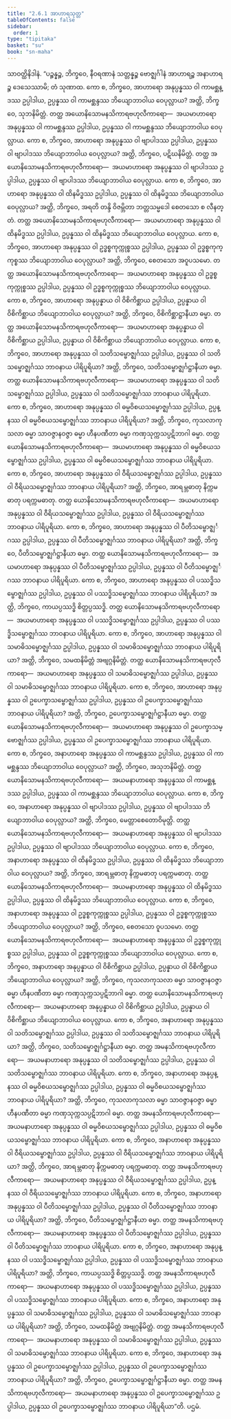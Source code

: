 ```yaml
---
title: "2.6.1 အာဟာရသုတ္တ"
tableOfContents: false
sidebar:
  order: 1
type: "tipitaka"
basket: "su"
book: "sn-maha"
---
```



<DynamicBreadcrumb />

<Division number="232" book="sn-maha">

<Paragraph number="555" book="sn-maha">
သာဝတ္ထိနိဒါနံ. “ပဉ္စန္နဉ္စ, ဘိက္ခဝေ, နီဝရဏာနံ သတ္တန္နဉ္စ ဗောဇ္ဈင်္ဂါနံ အာဟာရဉ္စ အနာဟာရဉ္စ ဒေသေဿာမိ; တံ သုဏာထ. ကော စ, ဘိက္ခဝေ, အာဟာရော အနုပ္ပန္နဿ ဝါ ကာမစ္ဆန္ဒဿ ဥပ္ပါဒါယ, ဥပ္ပန္နဿ ဝါ ကာမစ္ဆန္ဒဿ ဘိယျောဘာဝါယ ဝေပုလ္လာယ? အတ္ထိ, ဘိက္ခဝေ, သုဘနိမိတ္တံ. တတ္ထ အယောနိသောမနသိကာရဗဟုလီကာရော—  အယမာဟာရော အနုပ္ပန္နဿ ဝါ ကာမစ္ဆန္ဒဿ ဥပ္ပါဒါယ, ဥပ္ပန္နဿ ဝါ ကာမစ္ဆန္ဒဿ ဘိယျောဘာဝါယ ဝေပုလ္လာယ.
</Paragraph>

<Paragraph number="556" book="sn-maha">
ကော စ, ဘိက္ခဝေ, အာဟာရော အနုပ္ပန္နဿ ဝါ ဗျာပါဒဿ ဥပ္ပါဒါယ, ဥပ္ပန္နဿ ဝါ ဗျာပါဒဿ ဘိယျောဘာဝါယ ဝေပုလ္လာယ? အတ္ထိ, ဘိက္ခဝေ, ပဋိဃနိမိတ္တံ. တတ္ထ အယောနိသောမနသိကာရဗဟုလီကာရော—  အယမာဟာရော အနုပ္ပန္နဿ ဝါ ဗျာပါဒဿ ဥပ္ပါဒါယ, ဥပ္ပန္နဿ ဝါ ဗျာပါဒဿ ဘိယျောဘာဝါယ ဝေပုလ္လာယ.
</Paragraph>

<Paragraph number="557" book="sn-maha">
ကော စ, ဘိက္ခဝေ, အာဟာရော အနုပ္ပန္နဿ ဝါ ထိနမိဒ္ဓဿ ဥပ္ပါဒါယ, ဥပ္ပန္နဿ ဝါ ထိနမိဒ္ဓဿ ဘိယျောဘာဝါယ ဝေပုလ္လာယ? အတ္ထိ, ဘိက္ခဝေ, အရတိ တန္ဒိ ဝိဇမ္ဘိတာ ဘတ္တသမ္မဒေါ စေတသော စ လီနတ္တံ. တတ္ထ အယောနိသောမနသိကာရဗဟုလီကာရော—  အယမာဟာရော အနုပ္ပန္နဿ ဝါ ထိနမိဒ္ဓဿ ဥပ္ပါဒါယ, ဥပ္ပန္နဿ ဝါ ထိနမိဒ္ဓဿ ဘိယျောဘာဝါယ ဝေပုလ္လာယ.
</Paragraph>

<Paragraph number="558" book="sn-maha">
ကော စ, ဘိက္ခဝေ, အာဟာရော အနုပ္ပန္နဿ ဝါ ဥဒ္ဓစ္စကုက္ကုစ္စဿ ဥပ္ပါဒါယ, ဥပ္ပန္နဿ ဝါ ဥဒ္ဓစ္စကုက္ကုစ္စဿ ဘိယျောဘာဝါယ ဝေပုလ္လာယ? အတ္ထိ, ဘိက္ခဝေ, စေတသော အဝူပသမော. တတ္ထ အယောနိသောမနသိကာရဗဟုလီကာရော—  အယမာဟာရော အနုပ္ပန္နဿ ဝါ ဥဒ္ဓစ္စကုက္ကုစ္စဿ ဥပ္ပါဒါယ, ဥပ္ပန္နဿ ဝါ ဥဒ္ဓစ္စကုက္ကုစ္စဿ ဘိယျောဘာဝါယ ဝေပုလ္လာယ.
</Paragraph>

<Paragraph number="559" book="sn-maha">
ကော စ, ဘိက္ခဝေ, အာဟာရော အနုပ္ပန္နာယ ဝါ ဝိစိကိစ္ဆာယ ဥပ္ပါဒါယ, ဥပ္ပန္နာယ ဝါ ဝိစိကိစ္ဆာယ ဘိယျောဘာဝါယ ဝေပုလ္လာယ? အတ္ထိ, ဘိက္ခဝေ, ဝိစိကိစ္ဆာဋ္ဌာနီယာ ဓမ္မာ. တတ္ထ အယောနိသောမနသိကာရဗဟုလီကာရော—  အယမာဟာရော အနုပ္ပန္နာယ ဝါ ဝိစိကိစ္ဆာယ ဥပ္ပါဒါယ, ဥပ္ပန္နာယ ဝါ ဝိစိကိစ္ဆာယ ဘိယျောဘာဝါယ ဝေပုလ္လာယ.
</Paragraph>

<Paragraph number="560" book="sn-maha">
ကော စ, ဘိက္ခဝေ, အာဟာရော အနုပ္ပန္နဿ ဝါ သတိသမ္ဗောဇ္ဈင်္ဂဿ ဥပ္ပါဒါယ, ဥပ္ပန္နဿ ဝါ သတိသမ္ဗောဇ္ဈင်္ဂဿ ဘာဝနာယ ပါရိပူရိယာ? အတ္ထိ, ဘိက္ခဝေ, သတိသမ္ဗောဇ္ဈင်္ဂဋ္ဌာနီယာ ဓမ္မာ. တတ္ထ ယောနိသောမနသိကာရဗဟုလီကာရော—  အယမာဟာရော အနုပ္ပန္နဿ ဝါ သတိသမ္ဗောဇ္ဈင်္ဂဿ ဥပ္ပါဒါယ, ဥပ္ပန္နဿ ဝါ သတိသမ္ဗောဇ္ဈင်္ဂဿ ဘာဝနာယ ပါရိပူရိယာ.
</Paragraph>

<Paragraph number="561" book="sn-maha">
ကော စ, ဘိက္ခဝေ, အာဟာရော အနုပ္ပန္နဿ ဝါ ဓမ္မဝိစယသမ္ဗောဇ္ဈင်္ဂဿ ဥပ္ပါဒါယ, ဥပ္ပန္နဿ ဝါ ဓမ္မဝိစယသမ္ဗောဇ္ဈင်္ဂဿ ဘာဝနာယ ပါရိပူရိယာ? အတ္ထိ, ဘိက္ခဝေ, ကုသလာကုသလာ ဓမ္မာ သာဝဇ္ဇာနဝဇ္ဇာ ဓမ္မာ ဟီနပဏီတာ ဓမ္မာ ကဏှသုက္ကသပ္ပဋိဘာဂါ ဓမ္မာ. တတ္ထ ယောနိသောမနသိကာရဗဟုလီကာရော—  အယမာဟာရော အနုပ္ပန္နဿ ဝါ ဓမ္မဝိစယသမ္ဗောဇ္ဈင်္ဂဿ ဥပ္ပါဒါယ, ဥပ္ပန္နဿ ဝါ ဓမ္မဝိစယသမ္ဗောဇ္ဈင်္ဂဿ ဘာဝနာယ ပါရိပူရိယာ.
</Paragraph>

<Paragraph number="562" book="sn-maha">
ကော စ, ဘိက္ခဝေ, အာဟာရော အနုပ္ပန္နဿ ဝါ ဝီရိယသမ္ဗောဇ္ဈင်္ဂဿ ဥပ္ပါဒါယ, ဥပ္ပန္နဿ ဝါ ဝီရိယသမ္ဗောဇ္ဈင်္ဂဿ ဘာဝနာယ ပါရိပူရိယာ? အတ္ထိ, ဘိက္ခဝေ, အာရမ္ဘဓာတု နိက္ကမဓာတု ပရက္ကမဓာတု. တတ္ထ ယောနိသောမနသိကာရဗဟုလီကာရော—  အယမာဟာရော အနုပ္ပန္နဿ ဝါ ဝီရိယသမ္ဗောဇ္ဈင်္ဂဿ ဥပ္ပါဒါယ, ဥပ္ပန္နဿ ဝါ ဝီရိယသမ္ဗောဇ္ဈင်္ဂဿ ဘာဝနာယ ပါရိပူရိယာ.
</Paragraph>

<Paragraph number="563" book="sn-maha">
ကော စ, ဘိက္ခဝေ, အာဟာရော အနုပ္ပန္နဿ ဝါ ပီတိသမ္ဗောဇ္ဈင်္ဂဿ ဥပ္ပါဒါယ, ဥပ္ပန္နဿ ဝါ ပီတိသမ္ဗောဇ္ဈင်္ဂဿ ဘာဝနာယ ပါရိပူရိယာ? အတ္ထိ, ဘိက္ခဝေ, ပီတိသမ္ဗောဇ္ဈင်္ဂဋ္ဌာနီယာ ဓမ္မာ. တတ္ထ ယောနိသောမနသိကာရဗဟုလီကာရော—  အယမာဟာရော အနုပ္ပန္နဿ ဝါ ပီတိသမ္ဗောဇ္ဈင်္ဂဿ ဥပ္ပါဒါယ, ဥပ္ပန္နဿ ဝါ ပီတိသမ္ဗောဇ္ဈင်္ဂဿ ဘာဝနာယ ပါရိပူရိယာ.
</Paragraph>

<Paragraph number="564" book="sn-maha">
ကော စ, ဘိက္ခဝေ, အာဟာရော အနုပ္ပန္နဿ ဝါ ပဿဒ္ဓိသမ္ဗောဇ္ဈင်္ဂဿ ဥပ္ပါဒါယ, ဥပ္ပန္နဿ ဝါ ပဿဒ္ဓိသမ္ဗောဇ္ဈင်္ဂဿ ဘာဝနာယ ပါရိပူရိယာ? အတ္ထိ, ဘိက္ခဝေ, ကာယပ္ပဿဒ္ဓိ စိတ္တပ္ပဿဒ္ဓိ. တတ္ထ ယောနိသောမနသိကာရဗဟုလီကာရော—  အယမာဟာရော အနုပ္ပန္နဿ ဝါ ပဿဒ္ဓိသမ္ဗောဇ္ဈင်္ဂဿ ဥပ္ပါဒါယ, ဥပ္ပန္နဿ ဝါ ပဿဒ္ဓိသမ္ဗောဇ္ဈင်္ဂဿ ဘာဝနာယ ပါရိပူရိယာ.
</Paragraph>

<Paragraph number="565" book="sn-maha">
ကော စ, ဘိက္ခဝေ, အာဟာရော အနုပ္ပန္နဿ ဝါ သမာဓိသမ္ဗောဇ္ဈင်္ဂဿ ဥပ္ပါဒါယ, ဥပ္ပန္နဿ ဝါ သမာဓိသမ္ဗောဇ္ဈင်္ဂဿ ဘာဝနာယ ပါရိပူရိယာ? အတ္ထိ, ဘိက္ခဝေ, သမထနိမိတ္တံ အဗျဂ္ဂနိမိတ္တံ. တတ္ထ ယောနိသောမနသိကာရဗဟုလီကာရော—  အယမာဟာရော အနုပ္ပန္နဿ ဝါ သမာဓိသမ္ဗောဇ္ဈင်္ဂဿ ဥပ္ပါဒါယ, ဥပ္ပန္နဿ ဝါ သမာဓိသမ္ဗောဇ္ဈင်္ဂဿ ဘာဝနာယ ပါရိပူရိယာ.
</Paragraph>

<Paragraph number="566" book="sn-maha">
ကော စ, ဘိက္ခဝေ, အာဟာရော အနုပ္ပန္နဿ ဝါ ဥပေက္ခာသမ္ဗောဇ္ဈင်္ဂဿ ဥပ္ပါဒါယ, ဥပ္ပန္နဿ ဝါ ဥပေက္ခာသမ္ဗောဇ္ဈင်္ဂဿ ဘာဝနာယ ပါရိပူရိယာ? အတ္ထိ, ဘိက္ခဝေ, ဥပေက္ခာသမ္ဗောဇ္ဈင်္ဂဋ္ဌာနီယာ ဓမ္မာ. တတ္ထ ယောနိသောမနသိကာရဗဟုလီကာရော—  အယမာဟာရော အနုပ္ပန္နဿ ဝါ ဥပေက္ခာသမ္ဗောဇ္ဈင်္ဂဿ ဥပ္ပါဒါယ, ဥပ္ပန္နဿ ဝါ ဥပေက္ခာသမ္ဗောဇ္ဈင်္ဂဿ ဘာဝနာယ ပါရိပူရိယာ.
</Paragraph>

<Paragraph number="567" book="sn-maha">
ကော စ, ဘိက္ခဝေ, အနာဟာရော အနုပ္ပန္နဿ ဝါ ကာမစ္ဆန္ဒဿ ဥပ္ပါဒါယ, ဥပ္ပန္နဿ ဝါ ကာမစ္ဆန္ဒဿ ဘိယျောဘာဝါယ ဝေပုလ္လာယ? အတ္ထိ, ဘိက္ခဝေ, အသုဘနိမိတ္တံ. တတ္ထ ယောနိသောမနသိကာရဗဟုလီကာရော—  အယမနာဟာရော အနုပ္ပန္နဿ ဝါ ကာမစ္ဆန္ဒဿ ဥပ္ပါဒါယ, ဥပ္ပန္နဿ ဝါ ကာမစ္ဆန္ဒဿ ဘိယျောဘာဝါယ ဝေပုလ္လာယ.
</Paragraph>

<Paragraph number="568" book="sn-maha">
ကော စ, ဘိက္ခဝေ, အနာဟာရော အနုပ္ပန္နဿ ဝါ ဗျာပါဒဿ ဥပ္ပါဒါယ, ဥပ္ပန္နဿ ဝါ ဗျာပါဒဿ ဘိယျောဘာဝါယ ဝေပုလ္လာယ? အတ္ထိ, ဘိက္ခဝေ, မေတ္တာစေတောဝိမုတ္တိ. တတ္ထ ယောနိသောမနသိကာရဗဟုလီကာရော—  အယမနာဟာရော အနုပ္ပန္နဿ ဝါ ဗျာပါဒဿ ဥပ္ပါဒါယ, ဥပ္ပန္နဿ ဝါ ဗျာပါဒဿ ဘိယျောဘာဝါယ ဝေပုလ္လာယ.
</Paragraph>

<Paragraph number="569" book="sn-maha">
ကော စ, ဘိက္ခဝေ, အနာဟာရော အနုပ္ပန္နဿ ဝါ ထိနမိဒ္ဓဿ ဥပ္ပါဒါယ, ဥပ္ပန္နဿ ဝါ ထိနမိဒ္ဓဿ ဘိယျောဘာဝါယ ဝေပုလ္လာယ? အတ္ထိ, ဘိက္ခဝေ, အာရမ္ဘဓာတု နိက္ကမဓာတု ပရက္ကမဓာတု. တတ္ထ ယောနိသောမနသိကာရဗဟုလီကာရော—  အယမနာဟာရော အနုပ္ပန္နဿ ဝါ ထိနမိဒ္ဓဿ ဥပ္ပါဒါယ, ဥပ္ပန္နဿ ဝါ ထိနမိဒ္ဓဿ ဘိယျောဘာဝါယ ဝေပုလ္လာယ.
</Paragraph>

<Paragraph number="570" book="sn-maha">
ကော စ, ဘိက္ခဝေ, အနာဟာရော အနုပ္ပန္နဿ ဝါ ဥဒ္ဓစ္စကုက္ကုစ္စဿ ဥပ္ပါဒါယ, ဥပ္ပန္နဿ ဝါ ဥဒ္ဓစ္စကုက္ကုစ္စဿ ဘိယျောဘာဝါယ ဝေပုလ္လာယ? အတ္ထိ, ဘိက္ခဝေ, စေတသော ဝူပသမော. တတ္ထ ယောနိသောမနသိကာရဗဟုလီကာရော—  အယမနာဟာရော အနုပ္ပန္နဿ ဝါ ဥဒ္ဓစ္စကုက္ကုစ္စဿ ဥပ္ပါဒါယ, ဥပ္ပန္နဿ ဝါ ဥဒ္ဓစ္စကုက္ကုစ္စဿ ဘိယျောဘာဝါယ ဝေပုလ္လာယ.
</Paragraph>

<Paragraph number="571" book="sn-maha">
ကော စ, ဘိက္ခဝေ, အနာဟာရော အနုပ္ပန္နာယ ဝါ ဝိစိကိစ္ဆာယ ဥပ္ပါဒါယ, ဥပ္ပန္နာယ ဝါ ဝိစိကိစ္ဆာယ ဘိယျောဘာဝါယ ဝေပုလ္လာယ? အတ္ထိ, ဘိက္ခဝေ, ကုသလာကုသလာ ဓမ္မာ သာဝဇ္ဇာနဝဇ္ဇာ ဓမ္မာ ဟီနပဏီတာ ဓမ္မာ ကဏှသုက္ကသပ္ပဋိဘာဂါ ဓမ္မာ. တတ္ထ ယောနိသောမနသိကာရဗဟုလီကာရော—  အယမနာဟာရော အနုပ္ပန္နာယ ဝါ ဝိစိကိစ္ဆာယ ဥပ္ပါဒါယ, ဥပ္ပန္နာယ ဝါ ဝိစိကိစ္ဆာယ ဘိယျောဘာဝါယ ဝေပုလ္လာယ.
</Paragraph>

<Paragraph number="572" book="sn-maha">
ကော စ, ဘိက္ခဝေ, အနာဟာရော အနုပ္ပန္နဿ ဝါ သတိသမ္ဗောဇ္ဈင်္ဂဿ ဥပ္ပါဒါယ, ဥပ္ပန္နဿ ဝါ သတိသမ္ဗောဇ္ဈင်္ဂဿ ဘာဝနာယ ပါရိပူရိယာ? အတ္ထိ, ဘိက္ခဝေ, သတိသမ္ဗောဇ္ဈင်္ဂဋ္ဌာနီယာ ဓမ္မာ. တတ္ထ အမနသိကာရဗဟုလီကာရော—  အယမနာဟာရော အနုပ္ပန္နဿ ဝါ သတိသမ္ဗောဇ္ဈင်္ဂဿ ဥပ္ပါဒါယ, ဥပ္ပန္နဿ ဝါ သတိသမ္ဗောဇ္ဈင်္ဂဿ ဘာဝနာယ ပါရိပူရိယာ.
</Paragraph>

<Paragraph number="573" book="sn-maha">
ကော စ, ဘိက္ခဝေ, အနာဟာရော အနုပ္ပန္နဿ ဝါ ဓမ္မဝိစယသမ္ဗောဇ္ဈင်္ဂဿ ဥပ္ပါဒါယ, ဥပ္ပန္နဿ ဝါ ဓမ္မဝိစယသမ္ဗောဇ္ဈင်္ဂဿ ဘာဝနာယ ပါရိပူရိယာ? အတ္ထိ, ဘိက္ခဝေ, ကုသလာကုသလာ ဓမ္မာ သာဝဇ္ဇာနဝဇ္ဇာ ဓမ္မာ ဟီနပဏီတာ ဓမ္မာ ကဏှသုက္ကသပ္ပဋိဘာဂါ ဓမ္မာ. တတ္ထ အမနသိကာရဗဟုလီကာရော—  အယမနာဟာရော အနုပ္ပန္နဿ ဝါ ဓမ္မဝိစယသမ္ဗောဇ္ဈင်္ဂဿ ဥပ္ပါဒါယ, ဥပ္ပန္နဿ ဝါ ဓမ္မဝိစယသမ္ဗောဇ္ဈင်္ဂဿ ဘာဝနာယ ပါရိပူရိယာ.
</Paragraph>

<Paragraph number="574" book="sn-maha">
ကော စ, ဘိက္ခဝေ, အနာဟာရော အနုပ္ပန္နဿ ဝါ ဝီရိယသမ္ဗောဇ္ဈင်္ဂဿ ဥပ္ပါဒါယ, ဥပ္ပန္နဿ ဝါ ဝီရိယသမ္ဗောဇ္ဈင်္ဂဿ ဘာဝနာယ ပါရိပူရိယာ? အတ္ထိ, ဘိက္ခဝေ, အာရမ္ဘဓာတု နိက္ကမဓာတု ပရက္ကမဓာတု. တတ္ထ အမနသိကာရဗဟုလီကာရော—  အယမနာဟာရော အနုပ္ပန္နဿ ဝါ ဝီရိယသမ္ဗောဇ္ဈင်္ဂဿ ဥပ္ပါဒါယ, ဥပ္ပန္နဿ ဝါ ဝီရိယသမ္ဗောဇ္ဈင်္ဂဿ ဘာဝနာယ ပါရိပူရိယာ.
</Paragraph>

<Paragraph number="575" book="sn-maha">
ကော စ, ဘိက္ခဝေ, အနာဟာရော အနုပ္ပန္နဿ ဝါ ပီတိသမ္ဗောဇ္ဈင်္ဂဿ ဥပ္ပါဒါယ, ဥပ္ပန္နဿ ဝါ ပီတိသမ္ဗောဇ္ဈင်္ဂဿ ဘာဝနာယ ပါရိပူရိယာ? အတ္ထိ, ဘိက္ခဝေ, ပီတိသမ္ဗောဇ္ဈင်္ဂဋ္ဌာနီယာ ဓမ္မာ. တတ္ထ အမနသိကာရဗဟုလီကာရော—  အယမနာဟာရော အနုပ္ပန္နဿ ဝါ ပီတိသမ္ဗောဇ္ဈင်္ဂဿ ဥပ္ပါဒါယ, ဥပ္ပန္နဿ ဝါ ပီတိသမ္ဗောဇ္ဈင်္ဂဿ ဘာဝနာယ ပါရိပူရိယာ.
</Paragraph>

<Paragraph number="576" book="sn-maha">
ကော စ, ဘိက္ခဝေ, အနာဟာရော အနုပ္ပန္နဿ ဝါ ပဿဒ္ဓိသမ္ဗောဇ္ဈင်္ဂဿ ဥပ္ပါဒါယ, ဥပ္ပန္နဿ ဝါ ပဿဒ္ဓိသမ္ဗောဇ္ဈင်္ဂဿ ဘာဝနာယ ပါရိပူရိယာ? အတ္ထိ, ဘိက္ခဝေ, ကာယပ္ပဿဒ္ဓိ စိတ္တပ္ပဿဒ္ဓိ. တတ္ထ အမနသိကာရဗဟုလီကာရော—  အယမနာဟာရော အနုပ္ပန္နဿ ဝါ ပဿဒ္ဓိသမ္ဗောဇ္ဈင်္ဂဿ ဥပ္ပါဒါယ, ဥပ္ပန္နဿ ဝါ ပဿဒ္ဓိသမ္ဗောဇ္ဈင်္ဂဿ ဘာဝနာယ ပါရိပူရိယာ.
</Paragraph>

<Paragraph number="577" book="sn-maha">
ကော စ, ဘိက္ခဝေ, အနာဟာရော အနုပ္ပန္နဿ ဝါ သမာဓိသမ္ဗောဇ္ဈင်္ဂဿ ဥပ္ပါဒါယ, ဥပ္ပန္နဿ ဝါ သမာဓိသမ္ဗောဇ္ဈင်္ဂဿ ဘာဝနာယ ပါရိပူရိယာ? အတ္ထိ, ဘိက္ခဝေ, သမထနိမိတ္တံ အဗျဂ္ဂနိမိတ္တံ. တတ္ထ အမနသိကာရဗဟုလီကာရော—  အယမနာဟာရော အနုပ္ပန္နဿ ဝါ သမာဓိသမ္ဗောဇ္ဈင်္ဂဿ ဥပ္ပါဒါယ, ဥပ္ပန္နဿ ဝါ သမာဓိသမ္ဗောဇ္ဈင်္ဂဿ ဘာဝနာယ ပါရိပူရိယာ.
</Paragraph>

<Paragraph number="578" book="sn-maha">
ကော စ, ဘိက္ခဝေ, အနာဟာရော အနုပ္ပန္နဿ ဝါ ဥပေက္ခာသမ္ဗောဇ္ဈင်္ဂဿ ဥပ္ပါဒါယ, ဥပ္ပန္နဿ ဝါ ဥပေက္ခာသမ္ဗောဇ္ဈင်္ဂဿ ဘာဝနာယ ပါရိပူရိယာ? အတ္ထိ, ဘိက္ခဝေ, ဥပေက္ခာသမ္ဗောဇ္ဈင်္ဂဋ္ဌာနီယာ ဓမ္မာ. တတ္ထ အမနသိကာရဗဟုလီကာရော—  အယမနာဟာရော အနုပ္ပန္နဿ ဝါ ဥပေက္ခာသမ္ဗောဇ္ဈင်္ဂဿ ဥပ္ပါဒါယ, ဥပ္ပန္နဿ ဝါ ဥပေက္ခာသမ္ဗောဇ္ဈင်္ဂဿ ဘာဝနာယ ပါရိပူရိယာ”တိ.

</Paragraph>
</Division>

<Paragraph number="579" type="center" book="sn-maha">
ပဌမံ.
</Paragraph>